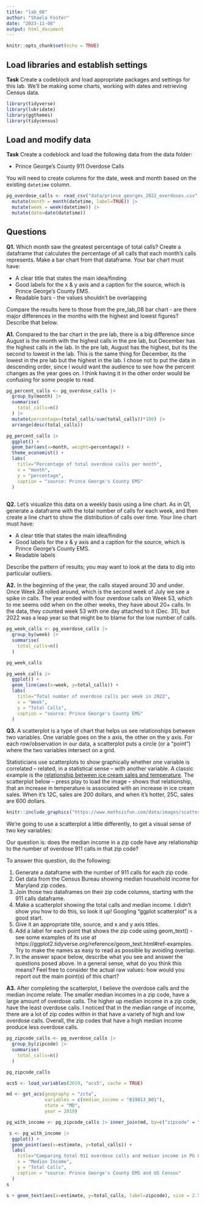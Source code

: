 ```yaml
---
title: "lab_08"
author: "Shaela Foster"
date: "2023-11-08"
output: html_document
---
```


```r
knitr::opts_chunk$set(echo = TRUE)
```

## Load libraries and establish settings

**Task** Create a codeblock and load appropriate packages and settings for this lab. We'll be making some charts, working with dates and retrieving Census data.

```r
library(tidyverse)
library(lubridate)
library(ggthemes)
library(tidycensus)
```

## Load and modify data

**Task** Create a codeblock and load the following data from the data folder:

* Prince George's County 911 Overdose Calls

You will need to create columns for the date, week and month based on the existing `datetime` column.

```r
pg_overdose_calls <- read_csv("data/prince_georges_2022_overdoses.csv") |>
  mutate(month = month(datetime, label=TRUE)) |>
  mutate(week = week(datetime)) |>
  mutate(date=date(datetime))
```

## Questions 

**Q1.** Which month saw the greatest percentage of total calls? Create a dataframe that calculates the percentage of all calls that each month's calls represents. Make a bar chart from that dataframe. Your bar chart must have:

* A clear title that states the main idea/finding
* Good labels for the x & y axis and a caption for the source, which is Prince George's County EMS.
* Readable bars - the values shouldn't be overlapping

Compare the results here to those from the pre_lab_08 bar chart - are there major differences in the months with the highest and lowest figures? Describe that below.

**A1.** Compared to the bar chart in the pre lab, there is a big difference since August is the month with the highest calls in the pre lab, but December has the highest calls in the lab. In the pre lab, August has the highest, but its the second to lowest in the lab. This is the same thing for December, its the lowest in the pre lab but the highest in the lab. I chose not to put the data in descending order, since I would want the audience to see how the percent changes as the year goes on. I think having it in the other order would be confusing for some people to read. 

```r
pg_percent_calls <- pg_overdose_calls |>
  group_by(month) |>
  summarise(
    total_calls=n()
  ) |>
  mutate(percentage=(total_calls/sum(total_calls))*100) |>
  arrange(desc(total_calls))
```

```r
pg_percent_calls |>
  ggplot() +
  geom_bar(aes(x=month, weight=percentage)) +
  theme_economist() +
  labs(
    title="Percentage of total overdose calls per month",
    x = "month",
    y = "percentage",
    caption = "source: Prince George's County EMS"
  )
  
```

**Q2.** Let's visualize this data on a weekly basis using a line chart. As in Q1, generate a dataframe with the total number of calls for each week, and then create a line chart to show the distribution of calls over time. Your line chart must have:

* A clear title that states the main idea/finding
* Good labels for the x & y axis and a caption for the source, which is Prince George's County EMS.
* Readable labels

Describe the pattern of results; you may want to look at the data to dig into particular outliers.

**A2.** In the beginning of the year, the calls stayed around 30 and under. Once Week 28 rolled around, which is the second week of July we see a spike in calls. The year ended with four overdose calls on Week 53, which to me seems odd when on the other weeks, they have about 20+ calls. In the data, they counted week 53 with one day attached to it (Dec. 31), but 2022 was a leap year so that might be to blame for the low number of calls.

```r
pg_week_calls <- pg_overdose_calls |>
  group_by(week) |>
  summarise(
    total_calls=n()
  )

pg_week_calls
```

```r
pg_week_calls |>
  ggplot() +
  geom_line(aes(x=week, y=total_calls)) +
  labs(
    title="Total number of overdose calls per week in 2022",
    x = "Week",
    y = "Total Calls",
    caption = "source: Prince George's County EMS"
  )
```
**Q3.**  A scatterplot is a type of chart that helps us see relationships between two variables. One variable goes on the x axis, the other on the y axis.  For each row/observation in our data, a scatterplot puts a circle (or a "point") where the two variables intersect on a grid. 

Statisticians use scatterplots to show graphically whether one variable is correlated -- related, in a statistical sense -- with another variable.  A classic example is the [relationship between ice cream sales and temperature](https://www.mathsisfun.com/data/scatter-xy-plots.html). The scatterplot below -- press play to load the image -- shows that relationship, that an increase in temperature is associated with an increase in ice cream sales. When it's 12C, sales are 200 dollars, and when it's hotter, 25C, sales are 600 dollars.

```r
knitr::include_graphics("https://www.mathsisfun.com/data/images/scatter-ice-cream1.svg")
```

We're going to use a scatterplot a little differently, to get a visual sense of two key variables: 

Our question is: does the median income in a zip code have any relationship to the number of overdose 911 calls in that zip code?

To answer this question, do the following:

1. Generate a dataframe with the number of 911 calls for each zip code.
2. Get data from the Census Bureau showing median household income for Maryland zip codes.
3. Join those two dataframes on their zip code columns, starting with the 911 calls dataframe.
4. Make a scatterplot showing the total calls and median income. I didn't show you how to do this, so look it up! Googling "ggplot scatterplot" is a good start.
5. Give it an appropriate title, source, and x and y axis titles.
6. Add a label for each point that shows the zip code using geom_text() - see some examples of its use at https://ggplot2.tidyverse.org/reference/geom_text.html#ref-examples. Try to make the names as easy to read as possible by avoiding overlap.
7. In the answer space below, describe what you see and answer the questions posed above. In a general sense, what do you think this means? Feel free to consider the actual raw values: how would you report out the main point(s) of this chart?

**A3.** After completing the scatterplot, I believe the overdose calls and the median income relate. The smaller median incomes in a zip code, have a large amount of overdose calls. The higher up median income in a zip code, have the least overdose calls. I noticed that in the median range of income, there are a lot of zip codes within in that have a variety of high and low overdose calls. Overall, the zip codes that have a high median income produce less overdose calls. 

```r
pg_zipcode_calls <- pg_overdose_calls |>
  group_by(zipcode) |>
  summarise(
    total_calls=n()
  )

pg_zipcode_calls
```

```r
acs5 <- load_variables(2019, "acs5", cache = TRUE)
```

```r
md <- get_acs(geography = "zcta",
              variables = c(median_income = "B19013_001"),
              state = "MD",
              year = 2019)

pg_with_income <- pg_zipcode_calls |> inner_join(md, by=c("zipcode" = "GEOID"))
```

```r
 s <- pg_with_income |>
  ggplot() + 
  geom_point(aes(x=estimate, y=total_calls)) +
  labs(
    title="Comparing total 911 overdose calls and median income in PG County",
    x = "Median Income",
    y = "Total Calls",
    caption = "source: Prince George's County EMS and US Census"
  )
s
```

```r
s + geom_text(aes(x=estimate, y=total_calls, label=zipcode), size = 2.5, angle = 45, check_overlap = TRUE, hjust = -0.4, nudge_x = 0.99)
```
